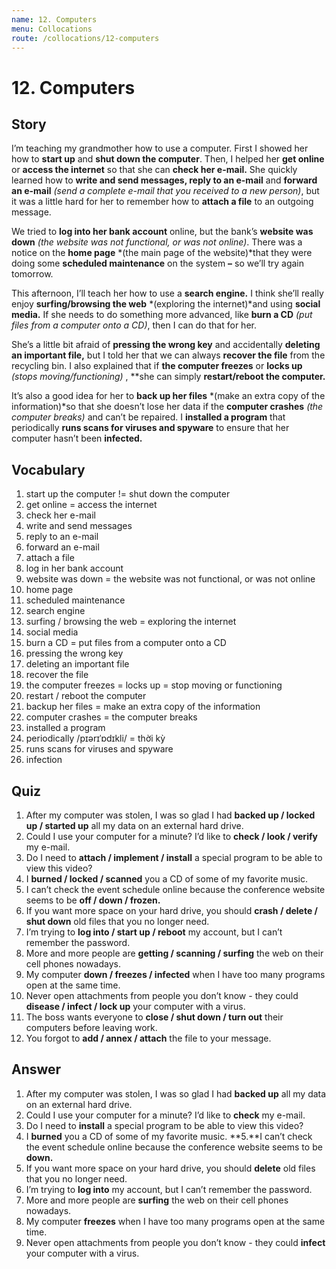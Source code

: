 ```yaml
---
name: 12. Computers
menu: Collocations
route: /collocations/12-computers
---
```


# 12. Computers

## Story
I’m teaching my grandmother how to use a computer. First I showed her how to **start up** and **shut down the computer**. Then, I helped her **get online** or **access the internet** so that she can **check her e-mail.** She quickly learned how to **write and send messages, reply to an e-mail** and **forward an e-mail** *(send a complete e-mail that you received to a new person)*,  but it was a little hard for her to remember how to **attach a file** to an outgoing message.
 
We tried to **log into her bank account** online, but the bank’s **website was down** *(the website was not functional, or was not online)*.  There was a notice on the **home page** *(the main page of the website)*that they were doing some **scheduled maintenance** on the system **–** so we’ll try again tomorrow.

This afternoon, I’ll teach her how to use a **search engine.** I think she’ll really enjoy **surfing/browsing the web** *(exploring the internet)*and using **social media.** If she needs to do something more advanced, like **burn a CD** *(put files from a computer onto a CD)*,  then I can do that for her.
 
She’s a little bit afraid of **pressing the wrong key** and accidentally **deleting an important file,** but I told her that we can always **recover the file** from the recycling bin. I also explained that if **the computer freezes** or **locks up** *(stops moving/functioning)* , **she can simply **restart/reboot the computer.**

It’s also a good idea for her to **back up her files** *(make an extra copy of the information)*so that she doesn’t lose her data if the **computer crashes** *(the computer breaks)* and can’t be repaired. I **installed a program** that periodically **runs scans for viruses and spyware** to ensure that her computer hasn’t been **infected.**

## Vocabulary
1. start up the computer != shut down the computer
2. get online = access the internet 
3. check her e-mail
4. write and send messages
5. reply to an e-mail
6. forward an e-mail
7. attach a file
8. log in her bank account
9. website was down = the website was not functional, or was not online
10. home page
11. scheduled maintenance
12. search engine
13. surfing / browsing the web = exploring the internet
14. social media
15. burn a CD = put files from a computer onto a CD
16. pressing the wrong key
17. deleting an important file
18. recover the file
19. the computer freezes = locks up = stop moving or functioning
20. restart / reboot the computer
21. backup her files = make an extra copy of the information
22. computer crashes = the computer breaks
23. installed a program
24. periodically /pɪərɪˈɒdɪkli/ = thời kỳ
25. runs scans for viruses and spyware
26. infection

## Quiz
1. After my computer was stolen, I was so glad I had **backed up / locked up / started up** all my data on an external hard drive. 
2. Could I use your computer for a minute? I’d like to **check / look / verify** my e-mail. 
3. Do I need to **attach / implement / install** a special program to be able to view this video? 
4. I **burned / locked / scanned** you a CD of some of my favorite music. 
5. I can’t check the event schedule online because the conference website seems to be **off / down / frozen.**
6. If you want more space on your hard drive, you should **crash / delete / shut down** old files that you no longer need. 
7. I’m trying to **log into / start up / reboot** my account, but I can’t remember the password. 
8. More and more people are **getting / scanning / surfing** the web on their cell phones nowadays. 
9. My computer **down / freezes / infected** when I have too many programs open at the same time. 
10. Never open attachments from people you don’t know - they could **disease / infect / lock up** your computer with a virus. 
11. The boss wants everyone to **close / shut down / turn out** their computers before leaving work. 
12. You forgot to **add / annex / attach** the file to your message. 

## Answer
1. After my computer was stolen, I was so glad I had **backed up** all my data on an external hard drive. 
2. Could I use your computer for a minute? I’d like to **check** my e-mail. 
3. Do I need to **install** a special program to be able to view this video? 
4. I **burned** you a CD of some of my favorite music. 
**5.**I can’t check the event schedule online because the conference website seems to be **down.**
6. If you want more space on your hard drive, you should **delete** old files that you no longer need. 
7. I’m trying to **log into** my account, but I can’t remember the password. 
8. More and more people are **surfing** the web on their cell phones nowadays. 
9. My computer **freezes** when I have too many programs open at the same time. 
10. Never open attachments from people you don’t know - they could **infect** your computer with a virus. 
